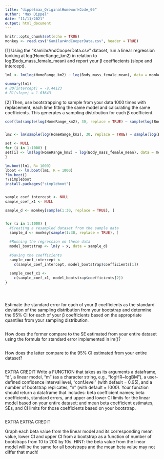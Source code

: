 ```yaml
---
title: "dippelmax_OriginalHomeworkCode_05"
author: "Max Dippel"
date: "11/11/2021"
output: html_document
---
```


```r
knitr::opts_chunk$set(echo = TRUE)
monkey <- read.csv("KamilarAndCooperData.csv", header = TRUE)

```

[1] Using the “KamilarAndCooperData.csv” dataset, run a linear regression looking at log(HomeRange_km2) in relation to log(Body_mass_female_mean) and report your β coeffiecients (slope and intercept).


```r
lm1 <- lm(log(HomeRange_km2) ~ log(Body_mass_female_mean), data = monkey)

summary(lm1)
# B0(intercept) = -9.44123
# B1(slope) = 1.03643

```


[2] Then, use bootstrapping to sample from your data 1000 times with replacement, each time fitting the same model and calculating the same coefficients. This generates a sampling distribution for each β coefficient.
```r

coef(lm(sample(log(HomeRange_km2), 30, replace = TRUE) ~ sample(log(Body_mass_female_mean), 30, replace = TRUE), data = monkey))


lm2 <- lm(sample(log(HomeRange_km2), 30, replace = TRUE) ~ sample(log(Body_mass_female_mean), 30, replace = TRUE), data = monkey)

set <- NULL  
for (i in 1:1000) {
set[i] <- lm(log(HomeRange_km2) ~ log(Body_mass_female_mean), data = monkey)
}

lm.boot(lm1, R= 1000)
lboot <- lm.boot(lm1, R = 1000)
?lm.boot()
??simpleboot
install.packages("simpleboot")


sample_coef_intercept <- NULL
sample_coef_x1 <- NULL

sample_d <- monkey[sample(1:30, replace = TRUE), ]


for (i in 1:1000) {
  #Creating a resampled dataset from the sample data
  sample_d <- monkey[sample(1:30, replace = TRUE), ]
  
  #Running the regression on these data
  model_bootstrap <- lm(y ~ x, data = sample_d)
  
  #Saving the coefficients
  sample_coef_intercept <-
    c(sample_coef_intercept, model_bootstrap$coefficients[1])
  
  sample_coef_x1 <-
    c(sample_coef_x1, model_bootstrap$coefficients[2])
}





```

Estimate the standard error for each of your β coefficients as the standard deviation of the sampling distribution from your bootstrap and determine the 95% CI for each of your β coefficients based on the appropriate quantiles from your sampling distribution.
```r

```

How does the former compare to the SE estimated from your entire dataset using the formula for standard error implemented in lm()?
```r

```

How does the latter compare to the 95% CI estimated from your entire dataset?
```r

```


EXTRA CREDIT
Write a FUNCTION that takes as its arguments a dataframe, “d”, a linear model, “m” (as a character string, e.g., “logHR~logBM”), a user-defined confidence interval level, “conf.level” (with default = 0.95), and a number of bootstrap replicates, “n” (with default = 1000). Your function should return a dataframe that includes: beta coefficient names; beta coefficients, standard errors, and upper and lower CI limits for the linear model based on your entire dataset; and mean beta coefficient estimates, SEs, and CI limits for those coefficients based on your bootstrap.

```r

```


EXTRA EXTRA CREDIT

Graph each beta value from the linear model and its corresponding mean value, lower CI and upper CI from a bootstrap as a function of number of bootstraps from 10 to 200 by 10s. HINT: the beta value from the linear model will be the same for all bootstraps and the mean beta value may not differ that much!

```r

```



